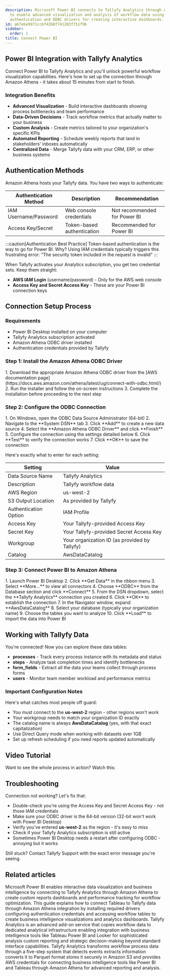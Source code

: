 ```yaml
---
description: Microsoft Power BI connects to Tallyfy Analytics through Amazon Athena
  to enable advanced visualization and analysis of workflow data using token-based
  authentication and ODBC drivers for creating interactive dashboards.
id: a67ebe9971ccbf4268f741283f751f9b
sidebar:
  order: 1
title: Connect Power BI
---
```



## Power BI Integration with Tallyfy Analytics

Connect Power BI to Tallyfy Analytics and you'll unlock powerful workflow visualization capabilities. Here's how to set up the connection through Amazon Athena - it takes about 15 minutes from start to finish.

### Integration Benefits

- **Advanced Visualization** - Build interactive dashboards showing process bottlenecks and team performance
- **Data-Driven Decisions** - Track workflow metrics that actually matter to your business
- **Custom Analysis** - Create metrics tailored to your organization's specific KPIs
- **Automated Reporting** - Schedule weekly reports that land in stakeholders' inboxes automatically
- **Centralized Data** - Merge Tallyfy data with your CRM, ERP, or other business systems

## Authentication Methods

Amazon Athena hosts your Tallyfy data. You have two ways to authenticate:

| Authentication Method | Description | Recommendation |
|----------------------|-------------|----------------|
| IAM Username/Password | Web console credentials | Not recommended for Power BI |
| Access Key/Secret | Token-based authentication | Recommended for Power BI |

:::caution[Authentication Best Practice]
Token-based authentication is the way to go for Power BI. Why? Using IAM credentials typically triggers this frustrating error: "The security token included in the request is invalid"
:::

When Tallyfy activates your Analytics subscription, you get two credential sets. Keep them straight:

- **AWS IAM Login** (username/password) - Only for the AWS web console
- **Access Key and Secret Access Key** - These are your Power BI connection keys

## Connection Setup Process

### Requirements

- Power BI Desktop installed on your computer
- Tallyfy Analytics subscription activated
- Amazon Athena ODBC driver installed
- Authentication credentials provided by Tallyfy

### Step 1: Install the Amazon Athena ODBC Driver

<Steps>
1. Download the appropriate Amazon Athena ODBC driver from the [AWS documentation page](https://docs.aws.amazon.com/athena/latest/ug/connect-with-odbc.html/)
2. Run the installer and follow the on-screen instructions
3. Complete the installation before proceeding to the next step
</Steps>

### Step 2: Configure the ODBC Connection

<Steps>
1. On Windows, open the ODBC Data Source Administrator (64-bit)
2. Navigate to the **System DSN** tab
3. Click **Add** to create a new data source
4. Select the **Amazon Athena ODBC Driver** and click **Finish**
5. Configure the connection using the settings detailed below
6. Click **Test** to verify the connection works
7. Click **OK** to save the connection
</Steps>

Here's exactly what to enter for each setting:

| Setting | Value |
|---------|-------|
| Data Source Name | Tallyfy Analytics |
| Description | Tallyfy workflow data |
| AWS Region | us-west-2 |
| S3 Output Location | As provided by Tallyfy |
| Authentication Option | IAM Profile |
| Access Key | Your Tallyfy-provided Access Key |
| Secret Key | Your Tallyfy-provided Secret Access Key |
| Workgroup | Your organization ID (as provided by Tallyfy) |
| Catalog | AwsDataCatalog |

### Step 3: Connect Power BI to Amazon Athena

<Steps>
1. Launch Power BI Desktop
2. Click **Get Data** in the ribbon menu
3. Select **More...** to view all connectors
4. Choose **ODBC** from the Database section and click **Connect**
5. From the DSN dropdown, select the **Tallyfy Analytics** connection you created
6. Click **OK** to establish the connection
7. In the Navigator window, expand **AwsDataCatalog**
8. Select your database (typically your organization name)
9. Choose the tables you want to analyze
10. Click **Load** to import the data into Power BI
</Steps>

## Working with Tallyfy Data

You're connected! Now you can explore these data tables:

- **processes** - Track every process instance with its metadata and status
- **steps** - Analyze task completion times and identify bottlenecks
- **form_fields** - Extract all the data your teams collect through process forms
- **users** - Monitor team member workload and performance metrics

### Important Configuration Notes

Here's what catches most people off guard:

- You must connect to the **us-west-2** region - other regions won't work
- Your workgroup needs to match your organization ID exactly
- The catalog name is always **AwsDataCatalog** (yes, with that exact capitalization)
- Use Direct Query mode when working with datasets over 1GB
- Set up refresh scheduling if you need reports updated automatically

## Video Tutorial

Want to see the whole process in action? Watch this:

<lite-vimeo videoid="359564159"></lite-vimeo>

## Troubleshooting

Connection not working? Let's fix that:

- Double-check you're using the Access Key and Secret Access Key - not those IAM credentials
- Make sure your ODBC driver is the 64-bit version (32-bit won't work with Power BI Desktop)
- Verify you've entered **us-west-2** as the region - it's easy to miss
- Check if your Tallyfy Analytics subscription is still active
- Sometimes Power BI Desktop needs a restart after configuring ODBC - annoying but it works

Still stuck? Contact Tallyfy Support with the exact error message you're seeing.


## Related articles
<CardGrid>
<LinkTitleCard header="<b>Analytics > Power BI</b>" href="/products/pro/integrations/analytics/powerbi/" > Microsoft Power BI enables interactive data visualization and business intelligence by connecting to Tallyfy Analytics through Amazon Athena to create custom reports dashboards and performance tracking for workflow optimization. </LinkTitleCard>
<LinkTitleCard header="<b>Tableau > Connect Tableau to Tallyfy</b>" href="/products/pro/integrations/analytics/tableau/how-can-i-connect-tableau-to-my-tallyfy-data/" > This guide explains how to connect Tableau to Tallyfy data through Amazon Athena integration by installing required drivers configuring authentication credentials and accessing workflow tables to create business intelligence visualizations and analytics dashboards. </LinkTitleCard>
<LinkTitleCard header="<b>Integrations > Tallyfy Analytics</b>" href="/products/pro/integrations/analytics/" > Tallyfy Analytics is an advanced add-on service that copies workflow data to dedicated analytical infrastructure enabling integration with business intelligence tools like Tableau Power BI and Looker for sophisticated analysis custom reporting and strategic decision-making beyond standard interface capabilities. </LinkTitleCard>
<LinkTitleCard header="<b>Analytics > How Tallyfy Analytics works</b>" href="/products/pro/integrations/analytics/how-does-tallyfy-analytics-process-my-data/" > Tallyfy Analytics transforms workflow process data through a five-step system that detects events extracts information converts it to Parquet format stores it securely in Amazon S3 and provides AWS credentials for connecting business intelligence tools like Power BI and Tableau through Amazon Athena for advanced reporting and analysis. </LinkTitleCard>
</CardGrid>